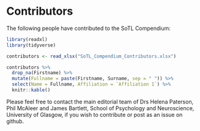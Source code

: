 # Contributors

The following people have contributed to the SoTL Compendium:

```r
library(readxl)
library(tidyverse)

contributors <- read_xlsx("SoTL_Compendium_Contributors.xlsx") 

contributors %>% 
  drop_na(Firstname) %>% 
  mutate(Fullname = paste(Firstname, Surname, sep = " ")) %>% 
  select(Name = Fullname, Affiliation = `Affiliation 1`) %>% 
  knitr::kable()
```

Please feel free to contact the main editorial team of Drs Helena Paterson, Phil McAleer and James Bartlett, School of Psychology and Neuroscience, University of Glasgow, if you wish to contribute or post as an issue on github.
